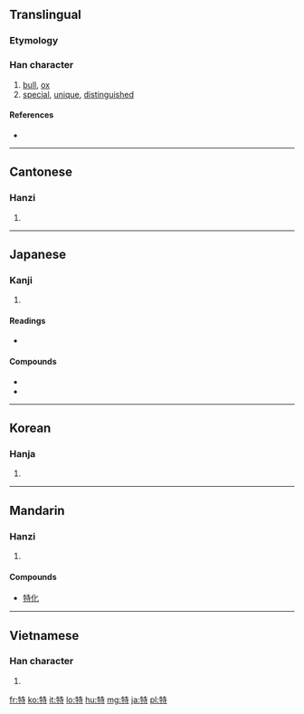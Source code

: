 ==Translingual==

===Etymology===
{{Han compound|牛|寺|c1=s|c2=p|t1=ox|ls=psc}}

===Han character===
{{Han char|rn=93|rad=牛|as=06|sn=10|four=2454<sub>1</sub>|canj=竹手土木戈 (HQGDI)}}

# [[bull]], [[ox]]
# [[special]], [[unique]], [[distinguished]]

====References====
* {{Han ref|kx=0700.200|dkj=20013|dj=1113.030|hdz=31808.110|uh=7279|ud=29305|bh=AF53|bd=44883}}

----

==Cantonese==

===Hanzi===
{{yue-hanzi|jyut=|y=dak6}}

# {{defn|Cantonese|sort=牛06}}

----

==Japanese==

===Kanji===
{{ja-kanji|grade=4|rs=牛06}}

# {{defn|Japanese}}

====Readings====
* {{ja-readings|on=[[とく]] ([[toku]]), [[どく]] ([[doku]])|kun=[[おうし]] ([[oushi]]), [[ひとり]] ([[hitori]]), [[ことに]] ([[kotoni]])}}

====Compounds====
* {{term|特別|tr=とくべつ, tokubetsu|lang=ja|sc=Jpan}}
* {{term|特殊|tr=とくしゅ, tokushu|lang=ja|sc=Jpan}}

----

==Korean==

===Hanja===
{{ko-hanja|hangeul=특|eumhun=|rv=teuk|mr=t'ŭk|y=thuk}}

# {{defn|Korean|sort=牛06}}

----

==Mandarin==

===Hanzi===
{{cmn-hanzi|pin=[[tè]] ([[te4]])|wg=t'e<sup>4</sup>}}

# {{defn|Mandarin|sort=牛06}}
====Compounds====
* [[特化]]

----

==Vietnamese==

===Han character===
{{vi-hantu|[[đặc]], [[đực]], [[đước]], [[được]], [[sệt]]|rs=牛06}}

# {{defn|Vietnamese|sort=牛06}}

[[fr:特]]
[[ko:特]]
[[it:特]]
[[lo:特]]
[[hu:特]]
[[mg:特]]
[[ja:特]]
[[pl:特]]